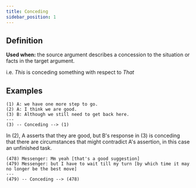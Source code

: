 ```yaml
---
title: Conceding
sidebar_position: 1
---
```


## Definition

**Used when:** the source argument describes a concession to the situation or facts in the target argument.

i.e. *This* is conceding something with respect to *That*

## Examples

```
(1) A: we have one more step to go.
(2) A: I think we are good.
(3) B: Although we still need to get back here.
---
(3) -- Conceding --> (1)
```
In (2), A asserts that they are good, but B's response in (3) is conceding that there are circumstances that might contradict A's assertion, in this case an unfinished task.

```
(478) Messenger: Mm yeah [that's a good suggestion]
(479) Messenger: but I have to wait till my turn [by which time it may no longer be the best move]
---
(479) -- Conceding --> (478)
```
